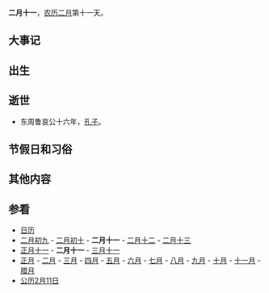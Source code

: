 {{Lunar02Calendar}}
'''二月十一'''，[[农历|农历]][[二月_(农历)|二月]]第十一天。

==大事记==

==出生==

==逝世==
*东周鲁哀公十六年，[[孔子|孔子]]。

==节假日和习俗==

==其他内容==

==参看==
*[[历史上的今天|日历]]
*[[二月初九|二月初九]] - [[二月初十|二月初十]] - '''二月十一''' - [[二月十二|二月十二]] - [[二月十三|二月十三]] 
*[[正月十一|正月十一]] - '''二月十一''' - [[三月十一|三月十一]]
*[[正月|正月]] - [[二月_(农历)|二月]] - [[三月_(农历)|三月]] - [[四月_(农历)|四月]] - [[五月_(农历)|五月]] - [[六月_(农历)|六月]] - [[七月_(农历)|七月]] - [[八月_(农历)|八月]] - [[九月_(农历)|九月]] - [[十月_(农历)|十月]] - [[十一月_(农历)|十一月]] - [[腊月|腊月]]
*[[公历|公历]][[2月11日|2月11日]]
